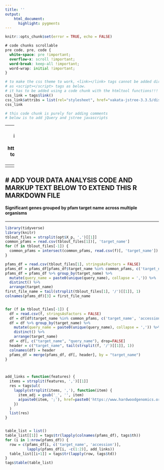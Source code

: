 ```yaml
---
title: ''
output:
    html_document:
      highlight: pygments
---
```


```r
knitr::opts_chunk$set(error = TRUE, echo = FALSE)
```

```css
# code chunks scrollable
pre code, pre, code {
  white-space: pre !important;
  overflow-x: scroll !important;
  word-break: keep-all !important;
  word-wrap: initial !important;
}
```


```r
# to make the css theme to work, <link></link> tags cannot be added directly 
# as <script></script> tags as below.
# it has to be added using a code chunk with the htmltool functions!!!
css_link = tags$link()
css_link$attribs = list(rel="stylesheet", href="vakata-jstree-3.3.5/dist/themes/default/style.min.css")
css_link
```

```r
# this code chunk is purely for adding comments
# below is to add jQuery and jstree javascripts
```
<script src="https://code.jquery.com/jquery-3.3.1.min.js"></script>
<script src="vakata-jstree-3.3.5/dist/jstree.min.js"></script>

---
# javascript code below is to build the file tree interface
# see this for how to implement opening hyperlink: https://stackoverflow.com/questions/18611317/how-to-get-i-get-leaf-nodes-in-jstree-to-open-their-hyperlink-when-clicked-when
---
<script>
  $(function () {
    // create an instance when the DOM is ready
    $('#jstree').jstree().bind("select_node.jstree", function (e, data) {
     window.open( data.node.a_attr.href, data.node.a_attr.target )
    });
  });
</script>

---
# ADD YOUR DATA ANALYSIS CODE AND MARKUP TEXT BELOW TO EXTEND THIS R MARKDOWN FILE
---

#### Significant genes grouped by pfam target name across multiple organisms

---

```r
library(tidyverse)
library(knitr)
tblout_files = strsplit(opt$X_p, ',')[[1]]
common_pfams = read.csv(tblout_files[1])[, 'target_name']
for (f in tblout_files[-1]) {
  common_pfams = intersect(common_pfams, read.csv(f)[, 'target_name'])
}

pfams_df = read.csv(tblout_files[1], stringsAsFactors = FALSE)
pfams_df = pfams_df[pfams_df$target_name %in% common_pfams, c('target_name', 'accession', 'query_name')]
pfams_df = pfams_df %>% group_by(target_name) %>%
  mutate(query_name = paste0(unique(query_name), collapse = ',')) %>%
  distinct() %>%
  arrange(target_name)
first_file_name = tail(strsplit(tblout_files[1], '/')[[1]], 1)
colnames(pfams_df)[3] = first_file_name


for (f in tblout_files[-1]) {
  df = read.csv(f, stringsAsFactors = FALSE)
  df = df[df$target_name %in% common_pfams, c('target_name', 'accession', 'query_name')]
  df = df %>% group_by(target_name) %>%
    mutate(query_name = paste0(unique(query_name), collapse = ',')) %>%
    distinct() %>%
    arrange(target_name)
  df = df[, c("target_name", "query_name"), drop=FALSE]
  header = c("target_name", tail(strsplit(f, '/')[[1]], 1))
  colnames(df) = header
  pfams_df = merge(pfams_df, df[, header], by = "target_name")
}



add_links = function(features) {
  items = strsplit(features, ',')[[1]]
  res = tags$ul(
    lapply(strsplit(items, ','), function(item) {
      item_adj = gsub('_', '', item)
      a(paste0(item, ';'), href=paste0('https://www.hardwoodgenomics.org/feature/', item_adj))
    })
  )
  list(res)
}


table_list = list()
table_list[[1]] = tags$tr(lapply(colnames(pfams_df), tags$th))
for (i in 1:nrow(pfams_df)) {
  row = c(pfams_df[i, c('target_name', 'accession')], 
          lapply(pfams_df[i, -c(1:2)], add_links))
  table_list[[i+1]] = tags$tr(lapply(row, tags$td))
}
tags$table(table_list)
```





